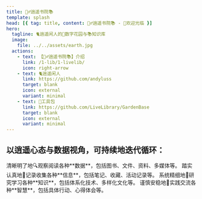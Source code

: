```yaml
---
title: 🧚‍♂️逍遥书院📚
template: splash
head: [{ tag: title, content: 🧚‍♂️逍遥书院📚 - 👏欢迎光临 }]
hero:
  tagline: 🐈逍遥闲人的🌸数字花园与📚知识库
  image:
    file: ../../assets/earth.jpg
  actions:
    - text: 【🧚‍♂️逍遥书院📚】介绍
      link: /1-lib/1-livelib/
      icon: right-arrow
    - text: 🐈逍遥闲人
      link: https://github.com/andyluss
      target: blank
      icon: external
      variant: minimal
    - text: 🧰工具包
      link: https://github.com/LiveLibrary/GardenBase
      target: blank
      icon: external
      variant: minimal
---
```



## 以逍遥心态与数据视角，可持续地迭代循环：

<CardGrid stagger>
	<Card title="观察" icon="magnifier">
	  清晰明了地🔍观察阅读各种**数据**，包括图书、文件、资料、多媒体等。
	</Card>
	<Card title="记录" icon="pen">
  	踏实认真地📝记录收集各种**信息**，包括笔记、收藏、活动记录等。
	</Card>
	<Card title="研究" icon="open-book">
	  系统精细地📖研究学习各种**知识**，包括体系化技术、多样化文化等。
	</Card>
	<Card title="实践" icon="rocket">
	  谨慎安稳地🚀实践交流各种**智慧**，包括具体行动、心得体会等。
	</Card>
</CardGrid>
